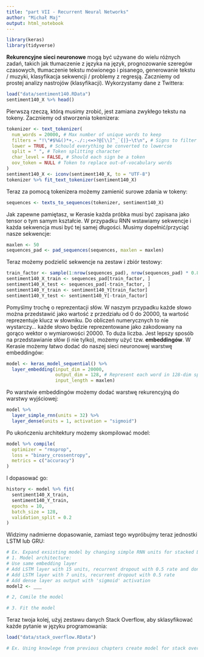 ```yaml
---
title: "part VII - Recurrent Neural Networks"
author: "Michał Maj"
output: html_notebook
---
```


```r
library(keras)
library(tidyverse)
```

**Rekurencyjne sieci neuronowe** mogą być używane do wielu różnych zadań, takich jak tłumaczenie z języka na język, prognozowanie szeregów czasowych, tłumaczenie tekstu mówionego i pisanego, generowanie tekstu / muzyki, klasyfikacja sekwencji / problemy z regresją. Zaczniemy od prostej analizy nastrojów (klasyfikacji). Wykorzystamy dane z Twittera:


```r
load("data/sentiment140.RData")
sentiment140_X %>% head()
```

Pierwszą rzeczą, którą musimy zrobić, jest zamiana zwykłego tekstu na tokeny. Zaczniemy od stworzenia tokenizera:

```r
tokenizer <- text_tokenizer(
  num_words = 20000, # Max number of unique words to keep
  filters = "!\"#$%&()*+,-./:;<=>?@[\\]^_`{|}~\t\n", # Signs to filter out from text
  lower = TRUE, # Schould everything be converted to lowercse
  split = " ", # Token splitting character
  char_level = FALSE, # Should each sign be a token
  oov_token = NULL # Token to replace out-of-vocabulary words
)
sentiment140_X <- iconv(sentiment140_X, to = "UTF-8")
tokenizer %>% fit_text_tokenizer(sentiment140_X)
```

Teraz za pomocą tokenizera możemy zamienić surowe zdania w tokeny:

```r
sequences <- texts_to_sequences(tokenizer, sentiment140_X)
```

Jak zapewne pamiętasz, w Kerasie każda próbka musi być zapisana jako tensor o tym samym kształcie. W przypadku RNN wstawiamy sekwencje i każda sekwencja musi być tej samej długości. Musimy dopełnić/przyciąć nasze sekwencje:

```r
maxlen <- 50
sequences_pad <- pad_sequences(sequences, maxlen = maxlen)
```

Teraz możemy podzielić sekwencje na zestaw i zbiór testowy:

```r
train_factor <- sample(1:nrow(sequences_pad), nrow(sequences_pad) * 0.8)
sentiment140_X_train <- sequences_pad[train_factor, ]
sentiment140_X_test <- sequences_pad[-train_factor, ]
sentiment140_Y_train <- sentiment140_Y[train_factor]
sentiment140_Y_test <- sentiment140_Y[-train_factor]
```

Pomyślmy trochę o reprezentacji słów. W naszym przypadku każde słowo można przedstawić jako wartość z przedziału od 0 do 20000, ta wartość reprezentuje klucz w słowniku. Do obliczeń numerycznych to nie wystarczy… każde słowo będzie reprezentowane jako zakodowany na gorąco wektor o wymiarowości 20000. To duża liczba. Jest lepszy sposób na przedstawianie słów (i nie tylko), możemy użyć tzw. **embeddingów**. W Kerasie możemy łatwo dodać do naszej sieci neuronowej warstwę embeddingów:

```r
model <- keras_model_sequential() %>%
  layer_embedding(input_dim = 20000,
                  output_dim = 128, # Represent each word in 128-dim space
                  input_length = maxlen)
```

Po warstwie embeddingów możemy dodać warstwę rekurencyjną do warstwy wyjściowej:

```r
model %>%
  layer_simple_rnn(units = 32) %>%
  layer_dense(units = 1, activation = "sigmoid")
```

Po ukończeniu architektury możemy skompilować model:

```r
model %>% compile(
  optimizer = "rmsprop",
  loss = "binary_crossentropy",
  metrics = c("accuracy")
)
```

I dopasować go:

```r
history <- model %>% fit(
  sentiment140_X_train,
  sentiment140_Y_train,
  epochs = 10,
  batch_size = 128,
  validation_split = 0.2
)
```

Widzimy nadmierne dopasowanie, zamiast tego wypróbujmy teraz jednostki LSTM lub GRU:

```r
# Ex. Expand exsisting model by changing simple RNN units for stacked LSTM (or GRU) layers.
# 1. Model architecture:
# Use same embedding layer
# Add LSTM layer with 15 units, recurrent dropout with 0.5 rate and don't forget to return sequences to LSTM on top
# Add LSTM layer with 7 units, recurrent dropout with 0.5 rate
# Add dense layer as output with 'sigmoid' activation
model2 <- ___

# 2, Comile the model

# 3. Fit the model

```

Teraz twoja kolej, użyj zestawu danych Stack Overflow, aby sklasyfikować każde pytanie w języku programowania:

```r
load("data/stack_overflow.RData")

# Ex. Using knowlege from previous chapters create model for stack overflow question tags classification.
```

